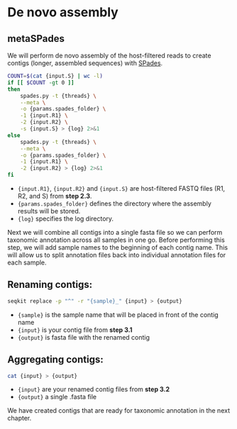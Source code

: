# De novo assembly

## metaSPades

We will perform de novo assembly of the host-filtered reads to create contigs (longer, assembled sequences) with [SPades](https://github.com/ablab/spades).

``` bash
COUNT=$(cat {input.S} | wc -l)
if [[ $COUNT -gt 0 ]]
then
    spades.py -t {threads} \
    --meta \
    -o {params.spades_folder} \
    -1 {input.R1} \
    -2 {input.R2} \
    -s {input.S} > {log} 2>&1
else
    spades.py -t {threads} \
    --meta \
    -o {params.spades_folder} \
    -1 {input.R1} \
    -2 {input.R2} > {log} 2>&1
fi    
```

-   `{input.R1}`, `{input.R2}` and `{input.S}` are host-filtered FASTQ files (R1, R2, and S) from **step 2.3**.
-   `{params.spades_folder}` defines the directory where the assembly results will be stored.
-   `{log}` specifies the log directory.

Next we will combine all contigs into a single fasta file so we can perform taxonomic annotation across all samples in one go. Before performing this step, we will add sample names to the beginning of each contig name. This will allow us to split annotation files back into individual annotation files for each sample.

## Renaming contigs:

``` bash
seqkit replace -p "^" -r "{sample}_" {input} > {output}
```

-   `{sample}` is the sample name that will be placed in front of the contig name
-   `{input}` is your contig file from **step 3.1**
-   `{output}` is fasta file with the renamed contig

## Aggregating contigs:

``` bash
cat {input} > {output}
```

-   `{input}` are your renamed contig files from **step 3.2**
-   `{output}` a single .fasta file

::: callout-note
We have created contigs that are ready for taxonomic annotation in the next chapter.
:::


